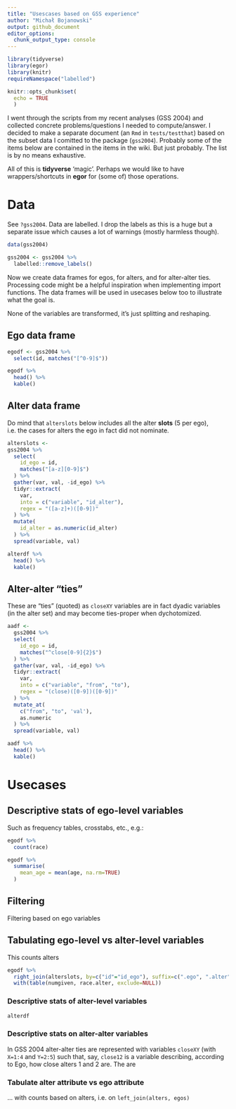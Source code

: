 ```yaml
---
title: "Usescases based on GSS experience"
author: "Michał Bojanowski"
output: github_document
editor_options: 
  chunk_output_type: console
---
```


```r
library(tidyverse)
library(egor)
library(knitr)
requireNamespace("labelled")

knitr::opts_chunk$set(
  echo = TRUE
  )
```




I went through the scripts from my recent analyses (GSS 2004) and collected concrete problems/questions I needed to compute/answer. I decided to make a separate document (an `Rmd` in `tests/testthat`) based on the subset data I comitted to the package (`gss2004`). Probably some of the items below are contained in the items in the wiki. But just probably. The list is by no means exhaustive.

All of this is **tidyverse** 'magic'. Perhaps we would like to have wrappers/shortcuts in **egor** for (some of) those operations.





# Data

See `?gss2004`. Data are labelled. I drop the labels as this is a huge but a separate issue which causes a lot of warnings (mostly harmless though).

```r
data(gss2004)

gss2004 <- gss2004 %>%
  labelled::remove_labels()
```




Now we create data frames for egos, for alters, and for alter-alter ties. Processing code might be a helpful inspiration when implementing import functions. The data frames will be used in usecases below too to illustrate what the goal is.

None of the variables are transformed, it's just splitting and reshaping.


## Ego data frame

```r
egodf <- gss2004 %>%
  select(id, matches("[^0-9]$"))

egodf %>%
  head() %>%
  kable()
```

## Alter data frame

Do mind that `alterslots` below includes all the alter **slots** (5 per ego), i.e. the cases for alters the ego in fact did not nominate.

```r
alterslots <-
gss2004 %>%
  select(
    id_ego = id,
    matches("[a-z][0-9]$")
  ) %>%
  gather(var, val, -id_ego) %>%
  tidyr::extract(
    var, 
    into = c("variable", "id_alter"),
    regex = "([a-z]+)([0-9])"
  ) %>%
  mutate(
    id_alter = as.numeric(id_alter)
  ) %>%
  spread(variable, val)

alterdf %>%
  head() %>%
  kable()

```



## Alter-alter "ties"

These are "ties" (quoted) as `closeXY` variables are in fact dyadic variables (in the alter set) and may become ties-proper when dychotomized.


```r
aadf <-
  gss2004 %>%
  select(
    id_ego = id,
    matches("^close[0-9]{2}$")
  ) %>%
  gather(var, val, -id_ego) %>%
  tidyr::extract(
    var,
    into = c("variable", "from", "to"),
    regex = "(close)([0-9])([0-9])"
  ) %>%
  mutate_at(
    c("from", "to", 'val'),
    as.numeric
  ) %>%
  spread(variable, val)

aadf %>%
  head() %>%
  kable()

```


# Usecases



## Descriptive stats of ego-level variables

Such as frequency tables, crosstabs, etc., e.g.:

```r
egodf %>%
  count(race)

egodf %>%
  summarise(
    mean_age = mean(age, na.rm=TRUE)
  )
```

## Filtering

Filtering based on ego variables


## Tabulating ego-level vs alter-level variables

This counts alters

```r
egodf %>%
  right_join(alterslots, by=c("id"="id_ego"), suffix=c(".ego", ".alter") ) %>%
  with(table(numgiven, race.alter, exclude=NULL))
```



### Descriptive stats of alter-level variables

```r
alterdf
```

### Descriptive stats on alter-alter variables

In GSS 2004 alter-alter ties are represented with variables `closeXY` (with `X=1:4` and `Y=2:5`) such that, say, `close12` is a variable describing, according to Ego, how close alters 1 and 2 are. The are



### Tabulate alter attribute vs ego attribute

... with counts based on alters, i.e. on `left_join(alters, egos)`






